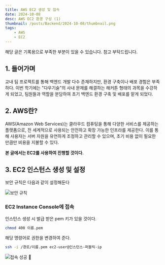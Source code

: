 ```yaml
---
title: AWS EC2 생성 및 접속
date: 2024-10-08
desc: AWS EC2 환경 구성 (1)
thumbnail: /posts/Backend/2024-10-08/thumbnail.png
tags:
    - AWS
    - EC2
---
```


<Thumbnail src ="/posts/Backend/2024-10-08/thumbnail.png"/>
<Callout type ="info">해당 글은 기록용으로 부족한 부분이 있을 수 있습니다. 참고 부탁드립니다.</Callout>

## 1. 들어가며
 교내 팀 프로젝트를 통해 백엔드 개발 다수 존재하지만, 환경 구축이나 배포 경험은 부족하다. 
 이번 학기에는 "다우기술"의 사내 문제를 해결하는 해커톤 형태의 과목을 수강하게 되었고, 
 팀원들과 역할을 분담하여 초기 백엔드 환경 구축 및 배포를 맡게 되었다.


## 2. AWS란?
AWS(Amazon Web Services)는 클라우드 컴퓨팅을 통해 다양한 서비스를 제공하는 플랫폼으로, 
전 세계적으로 사용되는 안전하고 확장 가능한 인프라를 제공한다. 이를 통해 사용자는 서버 자원을 
유연하게 조정하고 관리할 수 있으며, 초기 비용 없이 필요한 만큼만 비용을 지불할 수 있다.

<b>본 글에서는 EC2를 사용하여 진행할 것이다.</b>

## 3. EC2 인스턴스 생성 및 설정

보안 규칙은 다음과 같이 설정해둔다

![보안 규칙](/posts/Backend/2024-10-08/1.png)

### EC2 Instance Console에 접속
인스턴스 생성 시 발급 받은 pem 키가 있을 것이다. 

```bash
chmod 400 이름.pem
```

해당 명령어로 권한을 변경하여 준다.

```bash
ssh -i /경로/이름.pem ec2-user@인스턴스-퍼블릭-ip
```
![접속 성공 🤩](/posts/Backend/2024-10-08/2.png)

